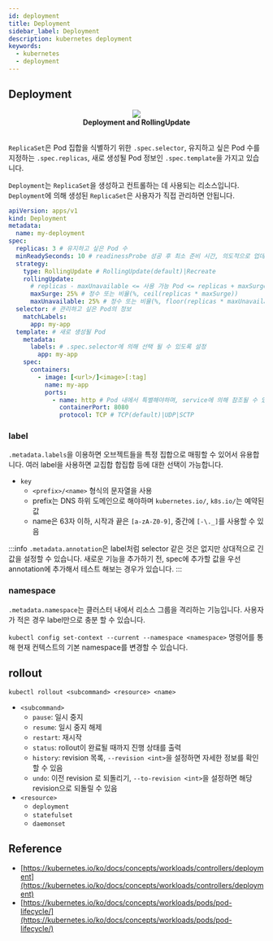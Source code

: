 ```yaml
---
id: deployment
title: Deployment
sidebar_label: Deployment
description: kubernetes deployment
keywords:
  - kubernetes
  - deployment
---
```



## Deployment

<center>
  <img
    src={useBaseUrl("img/mlops/mlops/kubernetes/deployment-rolling.gif")}
    width={750}
  />
</center>
<center>
  <strong>Deployment and RollingUpdate</strong>
</center>
<br />

`ReplicaSet`은 Pod 집합을 식별하기 위한 `.spec.selector`, 유지하고 싶은 Pod 수를 지정하는 `.spec.replicas`, 새로 생성될 Pod 정보인 `.spec.template`을 가지고 있습니다.

`Deployment`는 `ReplicaSet`을 생성하고 컨트롤하는 데 사용되는 리소스입니다. `Deployment`에 의해 생성된 `ReplicaSet`은 사용자가 직접 관리하면 안됩니다.

```yaml
apiVersion: apps/v1
kind: Deployment
metadata:
  name: my-deployment
spec:
  replicas: 3 # 유지하고 싶은 Pod 수
  minReadySeconds: 10 # readinessProbe 성공 후 최소 준비 시간, 의도적으로 업데이트 속도를 늦출 수 있음
  strategy:
    type: RollingUpdate # RollingUpdate(default)|Recreate
    rollingUpdate:
      # replicas - maxUnavailable <= 사용 가능 Pod <= replicas + maxSurge
      maxSurge: 25% # 정수 또는 비율(%, ceil(replicas * maxSurge))
      maxUnavailable: 25% # 정수 또는 비율(%, floor(replicas * maxUnavailable))
  selector: # 관리하고 싶은 Pod의 정보
    matchLabels:
      app: my-app
  template: # 새로 생성될 Pod
    metadata:
      labels: # .spec.selector에 의해 선택 될 수 있도록 설정
        app: my-app
    spec:
      containers:
        - image: [<url>/]<image>[:tag]
          name: my-app
          ports:
            - name: http # Pod 내에서 특별해야하며, service에 의해 참조될 수 있음
              containerPort: 8080
              protocol: TCP # TCP(default)|UDP|SCTP
```

### label

`.metadata.labels`을 이용하면 오브젝트들을 특정 집합으로 매핑할 수 있어서 유용합니다. 여러 label을 사용하면 교집합 합집합 등에 대한 선택이 가능합니다.

- `key`
  - `<prefix>/<name>` 형식의 문자열을 사용
  - prefix는 DNS 하위 도메인으로 해야하며 `kubernetes.io/`, `k8s.io/`는 예약된 값
  - name은 63자 이하, 시작과 끝은 `[a-zA-Z0-9]`, 중간에 `[-\._]`를 사용할 수 있음

:::info
`.metadata.annotation`은 label처럼 selector 같은 것은 없지만 상대적으로 긴 값을 설정할 수 있습니다. 새로운 기능을 추가하기 전, spec에 추가할 값을 우선 annotation에 추가해서 테스트 해보는 경우가 있습니다.
:::

### namespace

`.metadata.namespace`는 클러스터 내에서 리소스 그룹을 격리하는 기능입니다. 사용자가 적은 경우 label만으로 충분 할 수 있습니다.

`kubectl config set-context --current --namespace <namespace>` 명령어를 통해 현재 컨텍스트의 기본 namespace를 변경할 수 있습니다.

## rollout

```shell
kubectl rollout <subcommand> <resource> <name>
```

- `<subcommand>`
  - `pause`: 일시 중지
  - `resume`: 일시 중지 해제
  - `restart`: 재시작
  - `status`: rollout이 완료될 때까지 진행 상태를 출력
  - `history`: revision 목록, `--revision <int>`을 설정하면 자세한 정보를 확인 할 수 있음
  - `undo`: 이전 revision 로 되돌리기, `--to-revision <int>`을 설정하면 해당 revision으로 되돌릴 수 있음
- `<resource>`
  - `deployment`
  - `statefulset`
  - `daemonset`

## Reference

- [https://kubernetes.io/ko/docs/concepts/workloads/controllers/deployment](https://kubernetes.io/ko/docs/concepts/workloads/controllers/deployment)
- [https://kubernetes.io/ko/docs/concepts/workloads/pods/pod-lifecycle/](https://kubernetes.io/ko/docs/concepts/workloads/pods/pod-lifecycle/)
